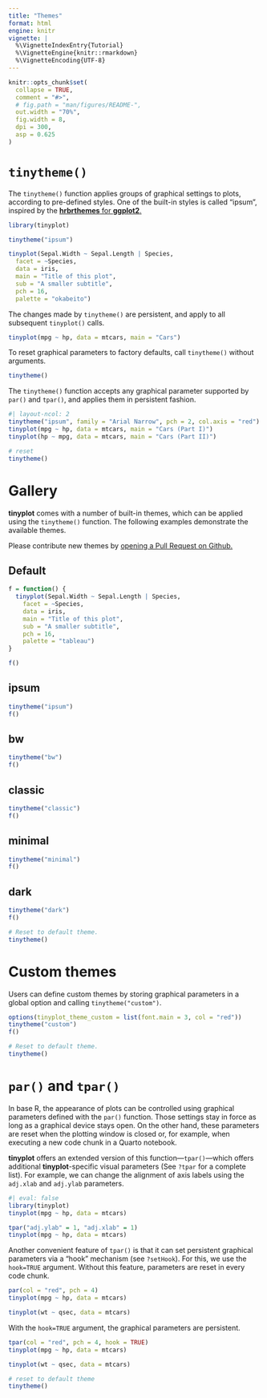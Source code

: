 ```yaml
---
title: "Themes"
format: html
engine: knitr
vignette: |
  %\VignetteIndexEntry{Tutorial}
  %\VignetteEngine{knitr::rmarkdown}
  %\VignetteEncoding{UTF-8}
---
```


```r
knitr::opts_chunk$set(
  collapse = TRUE,
  comment = "#>",
  # fig.path = "man/figures/README-",
  out.width = "70%",
  fig.width = 8,
  dpi = 300,
  asp = 0.625
)
```
# `tinytheme()`

The `tinytheme()` function applies groups of graphical settings to plots, according to pre-defined styles.  One of the built-in styles is called "ipsum", inspired by the [**hrbrthemes** for **ggplot2**.](https://cran.r-project.org/web/packages/hrbrthemes/index.html)

```r
library(tinyplot)

tinytheme("ipsum")

tinyplot(Sepal.Width ~ Sepal.Length | Species,
  facet = ~Species,
  data = iris,
  main = "Title of this plot",
  sub = "A smaller subtitle",
  pch = 16,
  palette = "okabeito")
```

The changes made by `tinytheme()` are persistent, and apply to all subsequent `tinyplot()` calls.

```r
tinyplot(mpg ~ hp, data = mtcars, main = "Cars")
```

To reset graphical parameters to factory defaults, call  `tinytheme()` without arguments.

```r
tinytheme()
```

The `tinytheme()` function accepts any graphical parameter supported by `par()` and `tpar()`, and applies them in persistent fashion.

```r
#| layout-ncol: 2
tinytheme("ipsum", family = "Arial Narrow", pch = 2, col.axis = "red")
tinyplot(mpg ~ hp, data = mtcars, main = "Cars (Part I)")
tinyplot(hp ~ mpg, data = mtcars, main = "Cars (Part II)")
```

```r
# reset
tinytheme()
```

# Gallery

**tinyplot** comes with a number of built-in themes, which can be applied using the `tinytheme()` function. The following examples demonstrate the available themes.

Please contribute new themes by [opening a Pull Request on Github.](https://github.com/grantmcdermott/tinyplot)

## Default

```r
f = function() {
  tinyplot(Sepal.Width ~ Sepal.Length | Species,
    facet = ~Species,
    data = iris,
    main = "Title of this plot",
    sub = "A smaller subtitle",
    pch = 16,
    palette = "tableau")
}

f()
```

## ipsum

```r
tinytheme("ipsum")
f()
```

## bw

```r
tinytheme("bw")
f()
```

## classic

```r
tinytheme("classic")
f()
```

## minimal

```r
tinytheme("minimal")
f()
```

## dark

```r
tinytheme("dark")
f()
```


```r
# Reset to default theme.
tinytheme()
```

# Custom themes

Users can define custom themes by storing graphical parameters in a global option and calling `tinytheme("custom")`.

```r
options(tinyplot_theme_custom = list(font.main = 3, col = "red"))
tinytheme("custom")
f()
```


```r
# Reset to default theme.
tinytheme()
```


# `par()` and `tpar()`

In base R, the appearance of plots can be controlled using graphical parameters defined with the `par()` function. Those settings stay in force as long as a graphical device stays open. On the other hand, these parameters are reset when the plotting window is closed or, for example, when executing a new code chunk in a Quarto notebook.

**tinyplot** offers an extended version of this function---`tpar()`---which offers additional **tinyplot**-specific visual parameters (See `?tpar` for a complete list). For example, we can change the alignment of axis labels using the `adj.xlab` and `adj.ylab` parameters.

```r
#| eval: false
library(tinyplot)
tinyplot(mpg ~ hp, data = mtcars)

tpar("adj.ylab" = 1, "adj.xlab" = 1)
tinyplot(mpg ~ hp, data = mtcars)
```

Another convenient feature of `tpar()` is that it can set persistent graphical parameters via a "hook" mechanism (see `?setHook`). For this, we use the `hook=TRUE` argument. Without this feature, parameters are reset in every code chunk.

```r
par(col = "red", pch = 4)
tinyplot(mpg ~ hp, data = mtcars)
```
```r
tinyplot(wt ~ qsec, data = mtcars)
```

With the `hook=TRUE` argument, the graphical parameters are persistent.

```r
tpar(col = "red", pch = 4, hook = TRUE)
tinyplot(mpg ~ hp, data = mtcars)
```
```r
tinyplot(wt ~ qsec, data = mtcars)
```

```r
# reset to default theme
tinytheme()
```
